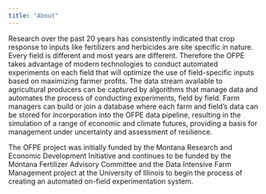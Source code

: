 ```yaml
---
title: "About"
---
```


Research over the past 20 years has consistently indicated that crop response to inputs like fertilizers and herbicides are site specific in nature. Every field is different and most years are different. Therefore the OFPE takes advantage of modern technologies to conduct automated experiments on  each field that will optimize the use of field-specific inputs based on maximizing farmer profits. The data stream available to agricultural producers can be captured by algorithms that manage data and automates the process of conducting experiments, field by field. Farm managers can build or join a database where each farm and field's data can be stored for incorporation into the OFPE data pipeline, resulting in the simulation of a range of economic and climate futures, providing a basis for management under uncertainty and assessment of resilience.

The OFPE project was initially funded by the Montana Research and Economic Development Initiative and continues to be funded by the Montana Fertilizer Advisory Committee and the Data Intensive Farm Management project at the University of Illinois to begin the process of creating an automated on-field experimentation system.



